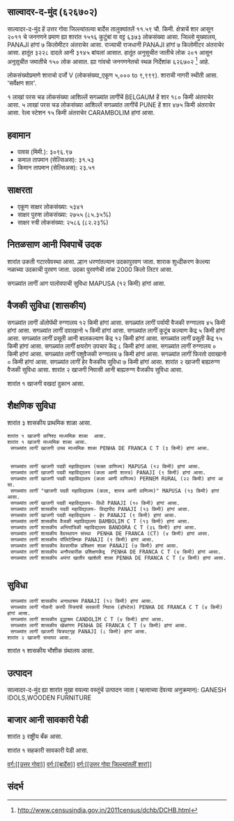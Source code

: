 {{माहितीचौकट भारतीय न्यायक्षेत्र
|प्रकार=शार
|जनगणना २०११_स्थलनिर्देशांक=626702
|स्थानीक_नांव=साल्वादर-द-मुंद
|तालुका_नांव=बार्देस
|जिल्लो_नांव=उत्तर गोवा
|राज्य_नांव =गोवा
|विभाग=
|जिल्लो =[[उत्तर गोवा]]
|तालुका_नांवे =[[बार्देस]]
|लागींचें शार=[[BELGAUM]]
|अक्षांश=
|रेखांश=
|शोधक_स्थान =right
|क्षेत्रफळ_एकूण=11.59
|दर्या सपाटी पसून उंची=
|लोकसंख्या_एकूण=6373
|लोकसंख्या_वर्स=2011
|लोकसंख्या_घनत्व=549
|लोकसंख्या_पुरूश=3228
|लोकसंख्या_स्त्री=3145
|लिंग_गुणोत्तर=974
|अधिकृत_भाशा=[[कोंकणी, मराठी]]
}}

== साल्वादर-द-मुंद (६२६७०२) ==

साल्वादर-द-मुंद हें उत्तर गोवा जिल्ल्यांतल्या बार्देस तालुक्यांतलें ११.५९ चौ. किमी. क्षेत्राचें शार आसून २०११ चे जनगणने प्रमाण ह्या शारांत १५१६ कुटुंबां वा वट्ट ६३७३ लोकसंख्या आसा. जिल्लो मुख्यालय, PANAJI हांगां ७ किलोमीटर अंतराचेर आसा. राज्याची राजधानी PANAJI हांगां ७ किलोमीटर अंतराचेर आसा.   हातूंत ३२२८ दादले आनी ३१४५ बांयलां आसात. हातूंत अनुसुचीत जातीचे लोक २०१ आसून अनुसुचीत जमातीचे १५० लोक आसात. ह्या गांवचो जनगणनेतचो स्थळ निर्देशांक ६२६७०२  <ref>http://www.censusindia.gov.in/2011census/dchb/DCHB.html</ref> आहे.

लोकसंख्योप्रमाणे शाराचो दर्जो V (लोकसंख्या_एकूण ५,००० to ९,९९९).
शाराची नागरी स्थीती आसा. 'सर्वेक्षण शार'.

१  लाखां परस चड लोकसंख्या आशिल्लें सगळ्यांत लागींचें BELGAUM हें शार १८० किमी अंतराचेर आसा. ५  लाखां परस चड लोकसंख्या आशिल्लें सगळ्यांत लागींचें PUNE हें शार ४७५ किमी अंतराचेर आसा. रेल्व स्टेशन १५ किमी अंतराचेर CARAMBOLIM हांगां आसा.


== हवामान ==  
* पावस (मिमी.): ३०९६.९७ 
* कमाल तापमान (सेल्सिअस): ३१.५३
* किमान तापमान (सेल्सिअस): २३.५१


== साक्षरता ==  
* एकूण साक्षर लोकसंख्या: ५३४१
* साक्षर पुरुश लोकसंख्या: २७५५ (८५.३५%)
* साक्षर स्त्री लोकसंख्या: २५८६ (८२.२३%)


== नितळसाण आनी पिवपाचें उदक ==  
शारांत उकती गटारवेवस्था आसा.
ल्हान धरणांतल्यान उदकापुरवण जाता. शाराक शुध्दीकरण केल्ल्या नळाच्या उदकाची पुरवण जाता. उदका पुरवणेची तांक 2000 किलो लिटर आसा.

सगळ्यांत लागीं आग पालोवपाची सुविधा MAPUSA (१२ किमी) हांगां आसा.


== वैजकी सुविधा (शासकीय) ==
सगळ्यांत लागीं अ‍ॅलोपॅथी रुग्णालय १२ किमी हांगां आसा.
सगळ्यांत लागीं पर्यायी वैजकी रुग्णालय ४५ किमी हांगां आसा.
सगळ्यांत लागीं दवाखानो ५ किमी हांगां आसा.
सगळ्यांत लागीं कुटूंब कल्याण केंद्र ५ किमी हांगां आसा.
सगळ्यांत लागीं प्रसूती आनी बालकल्याण केंद्र १२ किमी हांगां आसा.
सगळ्यांत लागीं प्रसूती केंद्र १५ किमी हांगां आसा.
सगळ्यांत लागीं क्षयरोग उपचार केंद्र  ८ किमी हांगां आसा.
सगळ्यांत लागीं रुग्णालय ० किमी हांगां आसा.
सगळ्यांत लागीं पशुवैजकी रुग्णालय  ७ किमी हांगां आसा.
सगळ्यांत लागीं फिरतो दवाखानो ० किमी हांगां आसा.
सगळ्यांत लागीं हेर वैजकीय सुविधा ७ किमी हांगां आसा.
शारांत २ खाजगी बाह्यरुग्ण वैजकी सुविधा आसा.
शारांत २ खाजगी निवासी आनी बाह्यरुग्ण वैजकीय सुविधा आसा.

﻿शारांत १ खाजगी वखदां दुकान आसा.


== शैक्षणिक सुविधा ==
शारांत ३ शासकीय प्राथमिक शाळा आसा.  
 ﻿शारांत १ खाजगी कनिश्ठ माध्यमिक शाळा  आसा.  
 ﻿शारांत १ खाजगी माध्यमिक शाळा आसा.  
  सगळ्यांत लागीं खाजगी उच्च माध्यमिक शाळा PENHA DE FRANCA C T (३ किमी) हांगां आसा.
   
   
  सगळ्यांत लागीं खाजगी पदवी महाविद्यालय (फक्त वाणिज्य) MAPUSA (१२ किमी) हांगां आसा.
  सगळ्यांत लागीं खाजगी पदवी महाविद्यालय (कला आणी शास्त्र) PANAJI (९ किमी) हांगां आसा.
  सगळ्यांत लागीं खाजगी पदवी महाविद्यालय (कला आणी वाणिज्य) PERNEM RURAL (२२ किमी) हांगां आसा.
  सगळ्यांत लागीं "खाजगी पदवी महाविद्यालय (कला, शास्त्र आणी वाणिज्य)" MAPUSA (१३ किमी) हांगां आसा.
  सगळ्यांत लागीं खाजगी पदवी महाविद्यालय- विधी PANAJI (१० किमी) हांगां आसा.
  सगळ्यांत लागीं शासकीय पदवी महाविद्यालय- विद्यापीठ PANAJI (१३ किमी) हांगां आसा.
  सगळ्यांत लागीं खाजगी पदवी महाविद्यालय - हेर PANAJI (९ किमी) हांगां आसा.
  सगळ्यांत लागीं शासकीय वैजकी महाविद्यालय BAMBOLIM C T (१३ किमी) हांगां आसा.
  सगळ्यांत लागीं शासकीय अभियांत्रिकी महाविद्यालय BANDORA C T (३६ किमी) हांगां आसा.
  सगळ्यांत लागीं शासकीय वैवस्थापन संस्था  PENHA DE FRANCA (CT) (४ किमी) हांगां आसा.
  सगळ्यांत लागीं शासकीय पॉलिटेक्निक PANAJI (९ किमी) हांगां आसा.
  सगळ्यांत लागीं शासकीय वेवसायीक प्रशिक्षण शाळा PANAJI (७ किमी) हांगां आसा.
  सगळ्यांत लागीं शासकीय अनौपचारीक प्रशिक्षणकेंद्र  PENHA DE FRANCA C T (४ किमी) हांगां आसा.
  सगळ्यांत लागीं शासकीय अपंगां खातीर खाशेली शाळा PENHA DE FRANCA C T (४ किमी) हांगां आसा.
   


== सुविधा ==
  सगळ्यांत लागीं शासकीय अनाथाश्रम PANAJI (१२ किमी) हांगां आसा.
  सगळ्यांत लागीं नोकरी करपी स्त्रियांचें सरकारी निवास (हॉस्टेल) PENHA DE FRANCA C T (४ किमी) हांगां आसा.
  सगळ्यांत लागीं शासकीय वृद्धाश्रम CANDOLIM C T (४ किमी) हांगां आसा.
  सगळ्यांत लागीं शासकीय खेळांगण PENHA DE FRANCA C T (४ किमी) हांगां आसा.
  सगळ्यांत लागीं खाजगी चित्रपटगृह PANAJI (८ किमी) हांगां आसा.
 शारांत २ खाजगी सभाघर आसा.  
﻿शारांत १ शासकीय भौशीक ग्रंथालय  आसा.   


== उत्पादन ==
साल्वादर-द-मुंद ह्या शारांत मुखा वयल्या वस्तूंचें उत्पादन जाता ( म्हत्वाच्या देंवत्या अनुक्रमान): GANESH IDOLS,WOODEN FURNITURE


== बाजार आनी सावकारी पेडी  ==
शारांत ३ राष्ट्रीय बँक आसा.

﻿शारांत १ सहकारी सावकारी पेडी  आसा.





[[वर्ग:[[उत्तर गोवा]]]]
[[वर्ग:[[बार्देस]]]]
[[वर्ग:[[उत्तर गोवा जिल्ल्यांतलीं शारां]]]]


== संदर्भ ==
 


